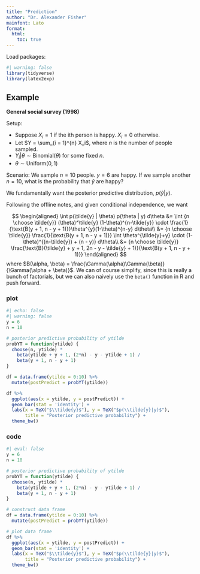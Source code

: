 ```yaml
---
title: "Prediction"
author: "Dr. Alexander Fisher"
mainfont: Lato
format: 
  html:
    toc: true
---
```


Load packages: 

```r
#| warning: false
library(tidyverse)
library(latex2exp)
```

## Example

**General social survey (1998)**

Setup:

- Suppose $X_i = 1$ if the ith person is happy. $X_i = 0$ otherwise.
- Let $Y = \sum_{i = 1}^{n} X_i$, where $n$ is the number of people sampled.
- $Y_i | \theta \sim \text{Binomial}(\theta)$ for some fixed $n$.
- $\theta \sim \text{Uniform}(0, 1)$

Scenario: We sample $n = 10$ people. $y = 6$ are happy. If we sample another $n = 10$, what is the probability that $\tilde{y}$ are happy?

We fundamentally want the posterior predictive distribution, $p(\tilde{y} | y)$.

Following the offline notes, and given conditional independence, we want

<!-- E\left[ -->
<!-- {n \choose \tilde{y}} -->
<!-- (\theta)^\tilde{y} (1-\theta)^{n-\tilde{y}} -->
<!-- | y -->
<!-- \right] &=  -->

$$
\begin{aligned}
\int p(\tilde{y} | \theta) p(\theta | y) d\theta
&=
\int {n \choose \tilde{y}}
(\theta)^\tilde{y} (1-\theta)^{n-\tilde{y}}
\cdot
\frac{1}{\text{B(y + 1, n - y + 1)}}\theta^{y}(1-\theta)^{n-y}
d\theta\\
&= {n \choose \tilde{y}} \frac{1}{\text{B(y + 1, n - y + 1)}} \int \theta^{\tilde{y}+y} \cdot 
(1-\theta)^{(n-\tilde{y}) + (n - y)} d\theta\\
&= {n \choose \tilde{y}}
\frac{\text{B}(\tilde{y} + y + 1, 2n - y - \tilde{y} + 1)}{\text{B(y + 1, n - y + 1)}}
\end{aligned}
$$
where $B(\alpha, \beta) = \frac{\Gamma(\alpha)\Gamma(\beta)}{\Gamma(\alpha + \beta)}$. We can of course simplify, since this is really a bunch of factorials, but we can also naively use the `beta()` function in R and push forward.

::: panel-tabset

### plot

```r
#| echo: false
#| warning: false
y = 6
n = 10

# posterior predictive probability of ytilde
probYT = function(ytilde) {
  choose(n, ytilde) * 
    beta(ytilde + y + 1, (2*n) - y - ytilde + 1) / 
    beta(y + 1, n - y + 1)
}

df = data.frame(ytilde = 0:10) %>%
  mutate(postPredict = probYT(ytilde))

df %>%
  ggplot(aes(x = ytilde, y = postPredict)) +
  geom_bar(stat = 'identity') +
  labs(x = TeX("$\\tilde{y}$"), y = TeX("$p(\\tilde{y}|y)$"),
       title = "Posterior predictive probability") +
  theme_bw()
```

### code

```r
#| eval: false
y = 6
n = 10

# posterior predictive probability of ytilde
probYT = function(ytilde) {
  choose(n, ytilde) * 
    beta(ytilde + y + 1, (2*n) - y - ytilde + 1) / 
    beta(y + 1, n - y + 1)
}

# construct data frame
df = data.frame(ytilde = 0:10) %>%
  mutate(postPredict = probYT(ytilde))

# plot data frame
df %>%
  ggplot(aes(x = ytilde, y = postPredict)) +
  geom_bar(stat = 'identity') +
  labs(x = TeX("$\\tilde{y}$"), y = TeX("$p(\\tilde{y}|y)$"),
       title = "Posterior predictive probability") +
  theme_bw()
```

:::